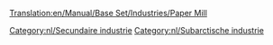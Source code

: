 [[Translation:en/Manual/Base Set/Industries/Paper Mill]]

{{nl/Industrieën|image=en/Papermill.png
|name=Papierfabriek
|climates=[[nl/Manual/Klimaat#Subarctisch|Subarctisch]].
|accepts=[[nl/Manual/Base Set/Cargos/Hout|Hout]]
|produces=[[nl/Manual/Base Set/Cargos/Papier|Papier]]
|notes=Niet aanwezig in andere [[nl/Manual/Klimaat|klimaten]].
}}

{{nl/Navbox Industrieën}}
[[Category:nl/Secundaire industrie]]
[[Category:nl/Subarctische industrie]]